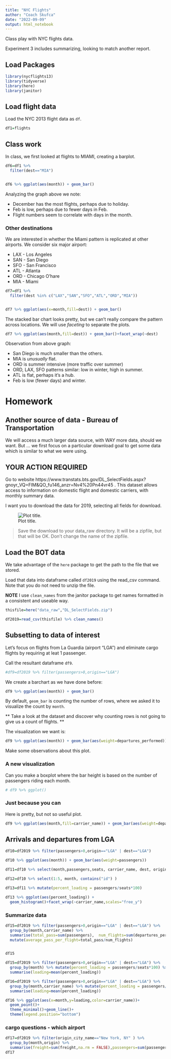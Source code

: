 ```yaml
---
title: "NYC Flights"
author: "Coach Skufca"
date: "2022-09-09"
output: html_notebook
---
```


Class play with NYC flights data.

Experiment 3 includes summarizing, looking to match another report.


## Load Packages

```r
library(nycflights13)
library(tidyverse)
library(here)
library(janitor)
```

## Load flight data

Load the NYC 2013 flight data as `df`.

```r
df1=flights
```

## Class work

In class, we first looked at flights to MIAMI, creating a barplot.


```r
df6=df1 %>% 
  filter(dest=="MIA")


df6 %>% ggplot(aes(month)) + geom_bar()
```
Analyzing the graph above we note:

* December has the most flights, perhaps due to holiday.
* Feb is low, perhaps due to fewer days in Feb.
* Flight numbers seem to correlate with days in the month.


### Other destinations

We are interested in whether the Miami pattern is replicated at other airports. 
We consider six major airport:

* LAX - Los Angeles
* SAN - San Diego
* SFO - San Francisco
* ATL - Atlanta
* ORD - Chicago O'hare
* MIA - Miami

```r
df7=df1 %>% 
  filter(dest %in% c("LAX","SAN","SFO","ATL","ORD","MIA"))


df7 %>% ggplot(aes(x=month,fill=dest)) + geom_bar()
```
The stacked bar chart looks pretty, but we can't really compare the pattern across locations.   We will use *faceting* to separate the plots.

```r

df7 %>% ggplot(aes(month,fill=dest)) + geom_bar()+facet_wrap(~dest)
```
Observation from above graph:

* San Diego is much smaller than the others.
* MIA is _unusually_ flat.
* ORD is summer intensive (more traffic over summer)
* ORD, LAX, SFO patterns similar: low in winter, high in summer.
* ATL is flat, perhaps it's a hub.
* Feb is low (fewer days) and winter.

# Homework

## Another source of data - Bureau of Transportation

We will access a much larger data source, with WAY more data, should we want.  But ... we first focus on a particular download goal to get some data which is similar to what we were using.

## YOUR ACTION REQUIRED
 
Go to website  https://www.transtats.bts.gov/DL_SelectFields.aspx?gnoyr_VQ=FIM&QO_fu146_anzr=Nv4%20Pn44vr45 .  This dataset allows access to information on domestic flight and domestic carriers, with monthly summary data.


I want you to download the data for 2019, selecting all fields for download.


![Plot title. ](nyc_class_experiment2_insertimage_1.png)

> Save the download to your data_raw directory. It will be a zipfile, but that will be OK.  Don't change the name of the zipfile.


## Load the BOT data

We take advantage of the `here` package to get the path to the file that we stored.

Load that data into dataframe called `df2019` using the read_csv command.   Note that you do not need to unzip the file.

**NOTE** I use `clean_names` from the janitor package to get names formatted in a consistent and useable way.

```r
thisfile=here("data_raw","DL_SelectFields.zip")

df2019=read_csv(thisfile) %>% clean_names()
```

## Subsetting to data of interest

Let's focus on flights from La Guardia (airport "LGA") and eliminate cargo flights by requiring at leat 1 passenger.

Call the resultant dataframe `df9`.

```r
#df9=df2019 %>% filter(passengers>0,origin=="LGA")

```

We create a barchart as we have done before:

```r
df9 %>% ggplot(aes(month)) + geom_bar()
```
By default, `geom_bar` is counting the number of rows, where we asked it to visualize the count by `month`.  

** Take a look at the dataset and discover why counting rows is not going to give us a count of flights. **

The visualization we want is:

```r
df9 %>% ggplot(aes(month)) + geom_bar(aes(weight=departures_performed))
```
Make some observations about this plot.


### A new visualization

Can you make a boxplot where the bar height is based on the number of passengers riding each month.

```r

# df9 %>% ggplot()
```


### Just because you can


Here is pretty, but not so useful plot.

```r
df9 %>% ggplot(aes(month,fill=carrier_name)) + geom_bar(aes(weight=departures_performed))
```
## Arrivals and departures from LGA

```r
df10=df2019 %>% filter(passengers>0,origin=="LGA" | dest=="LGA")

df10 %>% ggplot(aes(month)) + geom_bar(aes(weight=passengers))
```

```r
df11=df10 %>% select(month,passengers,seats, carrier_name, dest, origin)

df12=df10 %>% select(1:5, month, contains("id") )

df13=df11 %>% mutate(percent_loading = passengers/seats*100)

df13 %>% ggplot(aes(percent_loading)) +
  geom_histogram()+facet_wrap(~carrier_name,scales="free_y")

```

### Summarize data

```r
df15=df2019 %>% filter(passengers>0,origin=="LGA" | dest=="LGA") %>% 
  group_by(month,carrier_name) %>% 
  summarise(total_pass=sum(passengers),  num_flights=sum(departures_performed)) %>%
  mutate(average_pass_per_flight=total_pass/num_flights)


df15
```

















```r
df15=df2019 %>% filter(passengers>0,origin=="LGA" | dest=="LGA") %>% 
  group_by(month) %>% mutate(percent_loading = passengers/seats*100) %>%
  summarise(loading=mean(percent_loading)) 
```

```r
df16=df2019 %>% filter(passengers>0,origin=="LGA" | dest=="LGA") %>% 
  group_by(month,carrier_name) %>% mutate(percent_loading = passengers/seats*100) %>%
  summarise(loading=mean(percent_loading)) 
```

```r
df16 %>% ggplot(aes(x=month,y=loading,color=carrier_name))+
  geom_point()+
  theme_minimal()+geom_line()+
  theme(legend.position="bottom")
```

### cargo questions - which airport

```r
df17=df2019 %>% filter(origin_city_name=="New York, NY" ) %>% 
  group_by(month,origin) %>% 
  summarise(freight=sum(freight,na.rm = FALSE),passengers=sum(passengers),n=n()) 
df17
```